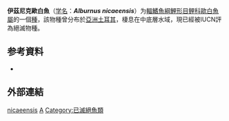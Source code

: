 {{Speciesbox
| name = 伊茲尼克歐白魚
| status = EX
| status_system = IUCN3.1
| status_ref = <ref>{{Cite journal | author = Freyhof, J. | title = ''Alburnus nicaeensis'' | journal = [[The_IUCN_Red_List_of_Threatened_Species|The IUCN Red List of Threatened Species]] | volume = 2014 | page = e.T19018670A19222798 | publisher = [[IUCN|IUCN]] | date = 2014 | url = http://www.iucnredlist.org/details/19018670/0 | doi = 10.2305/IUCN.UK.2014-1.RLTS.T19018670A19222798.en | access-date = 6 January 2018 | archive-date = 2018-10-14 | archive-url = https://web.archive.org/web/20181014002338/http://www.iucnredlist.org/details/19018670/0 | dead-url = no }}</ref>
| genus = Alburnus
| species = nicaeensis
| authority = [[Battalgil|Battalgil]], 1941
| synonyms = *''Alburnus chalcoides nicaeensis''<br><small>Battalgil, 1941</small>
}}

'''伊茲尼克歐白魚'''（[[学名|学名]]：'''''Alburnus nicaeensis'''''）为[[輻鰭魚綱|輻鰭魚綱]][[鯉形目|鯉形目]][[鲤科|鲤科]][[歐白魚屬|歐白魚屬]]的一個[[種|種]]，該物種曾分布於[[亞洲|亞洲]][[土耳其|土耳其]]，棲息在中底層水域，現已經被IUCN評為絕滅物種。

== 参考資料 ==
{{reflist}}
{{refbegin}}
*{{FishBase_species|genus=Alburnus|species=nicaeensis|year=2011|month=12}}
{{refend}}

==外部連結==
{{refbegin}}
{{Wikispecies-inline|Alburnus nicaeensis|伊茲尼克歐白魚}}
{{refend}}
{{Taxonbar|from=Q5502910}}

[[Category:歐白魚屬|nicaeensis]]
[[Category:1941年描述的鱼类|A]]
[[Category:已滅絕魚類|Category:已滅絕魚類]]


{{鯉形目小作品}}